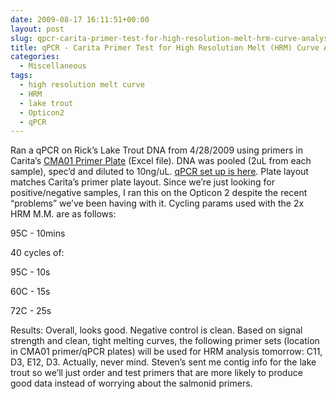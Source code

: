 ```yaml
---
date: 2009-08-17 16:11:51+00:00
layout: post
slug: qpcr-carita-primer-test-for-high-resolution-melt-hrm-curve-analysis
title: qPCR - Carita Primer Test for High Resolution Melt (HRM) Curve Analysis
categories:
  - Miscellaneous
tags:
  - high resolution melt curve
  - HRM
  - lake trout
  - Opticon2
  - qPCR
---
```


Ran a qPCR on Rick's Lake Trout DNA from 4/28/2009 using primers in Carita's [CMA01 Primer Plate](https://eagle.fish.washington.edu/Arabidopsis/CMA01%20primer%20plate.xls) (Excel file). DNA was pooled (2uL from each sample), spec'd and diluted to 10ng/uL. [qPCR set up is here](http://eagle.fish.washington.edu/Arabidopsis/Notebook%20Workup%20Files/20090817-01.jpg). Plate layout matches Carita's primer plate layout. Since we're just looking for positive/negative samples, I ran this on the Opticon 2 despite the recent "problems" we've been having with it. Cycling params used with the 2x HRM M.M. are as follows:

95C - 10mins

40 cycles of:

95C - 10s

60C - 15s

72C - 25s

Results: Overall, looks good. Negative control is clean. Based on signal strength and clean, tight melting curves, the following primer sets (location in CMA01 primer/qPCR plates) will be used for HRM analysis tomorrow: C11, D3, E12, D3. Actually, never mind. Steven's sent me contig info for the lake trout so we'll just order and test primers that are more likely to produce good data instead of worrying about the salmonid primers.

